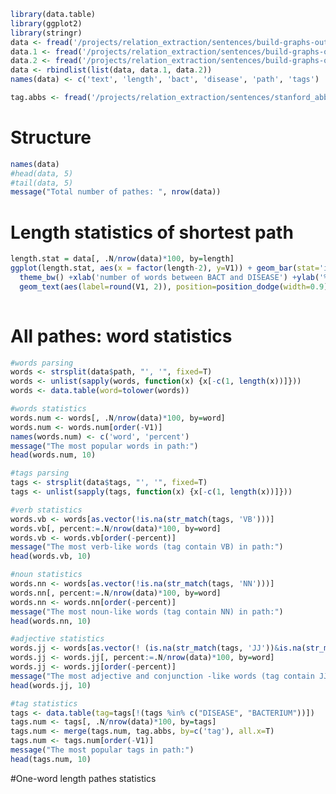 ```r
library(data.table)
library(ggplot2)
library(stringr)
data <- fread('/projects/relation_extraction/sentences/build-graphs-output.csv')
data.1 <- fread('/projects/relation_extraction/sentences/build-graphs-output-1.csv')
data.2 <- fread('/projects/relation_extraction/sentences/build-graphs-output-2.csv')
data <- rbindlist(list(data, data.1, data.2))
names(data) <- c('text', 'length', 'bact', 'disease', 'path', 'tags')

tag.abbs <- fread('/projects/relation_extraction/sentences/stanford_abbs.csv', select=c(2, 3), col.names=c('tag', 'definition'))

```

# Structure
```r
names(data)
#head(data, 5)
#tail(data, 5)
message("Total number of pathes: ", nrow(data))
```

# Length statistics of shortest path
```r
length.stat = data[, .N/nrow(data)*100, by=length]
ggplot(length.stat, aes(x = factor(length-2), y=V1)) + geom_bar(stat='identity', width=.5, fill=rgb(0.6, 0.6, 0.6, alpha=0.7)) + 
  theme_bw() +xlab('number of words between BACT and DISEASE') +ylab('% of pathes') + 
  geom_text(aes(label=round(V1, 2)), position=position_dodge(width=0.9), vjust=-0.25)
  
```

# All pathes: word statistics
```r
#words parsing
words <- strsplit(data$path, "', '", fixed=T)
words <- unlist(sapply(words, function(x) {x[-c(1, length(x))]}))
words <- data.table(word=tolower(words))

#words statistics
words.num <- words[, .N/nrow(data)*100, by=word]
words.num <- words.num[order(-V1)]
names(words.num) <- c('word', 'percent')
message("The most popular words in path:")
head(words.num, 10)

#tags parsing
tags <- strsplit(data$tags, "', '", fixed=T)
tags <- unlist(sapply(tags, function(x) {x[-c(1, length(x))]}))

#verb statistics
words.vb <- words[as.vector(!is.na(str_match(tags, 'VB')))]
words.vb[, percent:=.N/nrow(data)*100, by=word]
words.vb <- words.vb[order(-percent)]
message("The most verb-like words (tag contain VB) in path:")
head(words.vb, 10)

#noun statistics
words.nn <- words[as.vector(!is.na(str_match(tags, 'NN')))]
words.nn[, percent:=.N/nrow(data)*100, by=word]
words.nn <- words.nn[order(-percent)]
message("The most noun-like words (tag contain NN) in path:")
head(words.nn, 10)

#adjective statistics
words.jj <- words[as.vector(! (is.na(str_match(tags, 'JJ'))&is.na(str_match(tag, 'CC'))))]
words.jj <- words.jj[, percent:=.N/nrow(data)*100, by=word]
words.jj <- words.jj[order(-percent)]
message("The most adjective and conjunction -like words (tag contain JJ and CC) in path:")
head(words.jj, 10)

#tag statistics
tags <- data.table(tag=tags[!(tags %in% c("DISEASE", "BACTERIUM"))])
tags.num <- tags[, .N/nrow(data)*100, by=tags]
tags.num <- merge(tags.num, tag.abbs, by=c('tag'), all.x=T)
tags.num <- tags.num[order(-V1)]
message("The most popular tags in path:")
head(tags.num, 10)
```

#One-word length pathes statistics
```r

```
